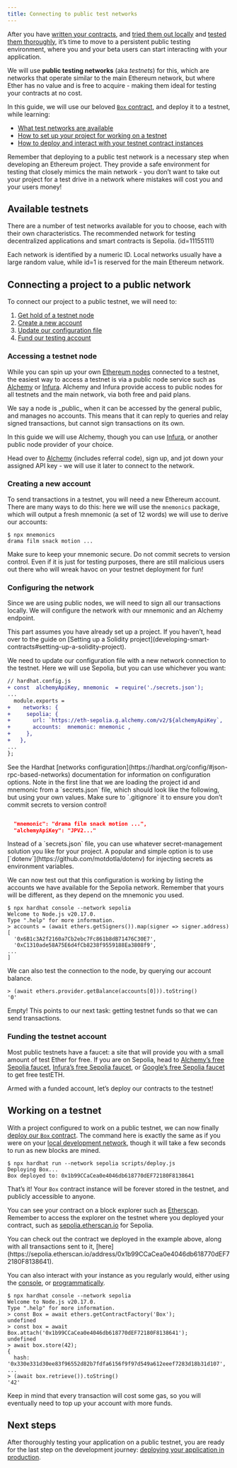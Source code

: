 ```yaml
---
title: Connecting to public test networks
---
```


After you have [written your contracts](developing-smart-contracts), and [tried them out locally](deploying-and-interacting) and [tested them thoroughly](writing-automated-tests), it’s time to move to a persistent public testing environment, where you and your beta users can start interacting with your application.

We will use **public testing networks** (aka _testnets_) for this, which are networks that operate similar to the main Ethereum network, but where Ether has no value and is free to acquire - making them ideal for testing your contracts at no cost.

In this guide, we will use our beloved [`Box` contract](developing-smart-contracts#box-contract), and deploy it to a testnet, while learning:

* [What test networks are available](#available-testnets)
* [How to set up your project for working on a testnet](#connecting-a-project-to-a-public-network)
* [How to deploy and interact with your testnet contract instances](#working-on-a-testnet)

Remember that deploying to a public test network is a necessary step when developing an Ethereum project. They provide a safe environment for testing that closely mimics the main network - you don’t want to take out your project for a test drive in a network where mistakes will cost you and your users money!

## Available testnets

There are a number of test networks available for you to choose, each with their own characteristics. The recommended network for testing decentralized applications and smart contracts is Sepolia. (id=11155111)

<Callout>
Each network is identified by a numeric ID. Local networks usually have a large random value, while id=1 is reserved for the main Ethereum network.
</Callout>

## Connecting a project to a public network

To connect our project to a public testnet, we will need to:

1. [Get hold of a testnet node](#accessing-a-testnet-node)
2. [Create a new account](#creating-a-new-account)
3. [Update our configuration file](#configuring-the-network)
4. [Fund our testing account](#funding-the-testnet-account)

### Accessing a testnet node

While you can spin up your own [Ethereum nodes](https://ethereum.org/en/developers/docs/nodes-and-clients/run-a-node/) connected to a testnet, the easiest way to access a testnet is via a public node service such as [Alchemy](https://alchemy.com/) or [Infura](https://infura.io). Alchemy and Infura provide access to public nodes for all testnets and the main network, via both free and paid plans.

<Callout>
We say a node is _public_ when it can be accessed by the general public, and manages no accounts. This means that it can reply to queries and relay signed transactions, but cannot sign transactions on its own.
</Callout>

In this guide we will use Alchemy, though you can use [Infura](https://infura.io/), or another public node provider of your choice.

Head over to [Alchemy](https://dashboard.alchemyapi.io/signup?referral=53fcee38-b894-4d5f-bd65-885d241f8d29) (includes referral code), sign up, and jot down your assigned API key - we will use it later to connect to the network.

### Creating a new account

To send transactions in a testnet, you will need a new Ethereum account. There are many ways to do this: here we will use the `mnemonics` package, which will output a fresh mnemonic (a set of 12 words) we will use to derive our accounts:

```console
$ npx mnemonics
drama film snack motion ...
```

<Callout type='warn'>
Make sure to keep your mnemonic secure. Do not commit secrets to version control. Even if it is just for testing purposes, there are still malicious users out there who will wreak havoc on your testnet deployment for fun!
</Callout>

### Configuring the network

Since we are using public nodes, we will need to sign all our transactions locally. We will configure the network with our mnemonic and an Alchemy endpoint.

<Callout>
This part assumes you have already set up a project. If you haven’t, head over to the guide on [Setting up a Solidity project](developing-smart-contracts#setting-up-a-solidity-project).
</Callout>

We need to update our configuration file with a new network connection to the testnet. Here we will use Sepolia, but you can use whichever you want:
```diff
// hardhat.config.js
+ const  alchemyApiKey, mnemonic  = require('./secrets.json');
...
  module.exports =
+    networks: {
+     sepolia: {
+       url: `https://eth-sepolia.g.alchemy.com/v2/${alchemyApiKey`,
+       accounts:  mnemonic: mnemonic ,
+     },
+   },
...
};
```

<Callout>
See the Hardhat [networks configuration](https://hardhat.org/config/#json-rpc-based-networks) documentation for information on configuration options.
</Callout>
Note in the first line that we are loading the project id and mnemonic from a `secrets.json` file, which should look like the following, but using your own values. Make sure to `.gitignore` it to ensure you don’t commit secrets to version control!

```json

  "mnemonic": "drama film snack motion ...",
  "alchemyApiKey": "JPV2..."

```

<Callout>
Instead of a `secrets.json` file, you can use whatever secret-management solution you like for your project. A popular and simple option is to use [`dotenv`](https://github.com/motdotla/dotenv) for injecting secrets as environment variables.
</Callout>

We can now test out that this configuration is working by listing the accounts we have available for the Sepolia network. Remember that yours will be different, as they depend on the mnemonic you used.

```console
$ npx hardhat console --network sepolia
Welcome to Node.js v20.17.0.
Type ".help" for more information.
> accounts = (await ethers.getSigners()).map(signer => signer.address)
[
  '0x6B1c3A2f2160a7Cb2ebc7Fc861b8dB71476C30E7',
  '0xC1310ade58A75E6d4fCb8238f9559188Ea3808f9',
...
]
```
We can also test the connection to the node, by querying our account balance.
```console
> (await ethers.provider.getBalance(accounts[0])).toString()
'0'
```

Empty! This points to our next task: getting testnet funds so that we can send transactions.

### Funding the testnet account

Most public testnets have a faucet: a site that will provide you with a small amount of test Ether for free. If you are on Sepolia, head to [Alchemy’s free Sepolia faucet](https://www.alchemy.com/faucets/ethereum-sepolia), [Infura’s free Sepolia faucet](https://www.infura.io/faucet), or [Google’s free Sepolia faucet](https://cloud.google.com/application/web3/faucet/ethereum/sepolia) to get free testETH.

Armed with a funded account, let’s deploy our contracts to the testnet!

## Working on a testnet

With a project configured to work on a public testnet, we can now finally [deploy our `Box` contract](:deploying-and-interacting#deploying-a-smart-contract). The command here is exactly the same as if you were on your [local development network](:deploying-and-interacting#local-blockchain), though it will take a few seconds to run as new blocks are mined.

```console
$ npx hardhat run --network sepolia scripts/deploy.js
Deploying Box...
Box deployed to: 0x1b99CCaCea0e4046db618770dEF72180F8138641
```

That’s it! Your `Box` contract instance will be forever stored in the testnet, and publicly accessible to anyone.

You can see your contract on a block explorer such as [Etherscan](https://etherscan.io/). Remember to access the explorer on the testnet where you deployed your contract, such as [sepolia.etherscan.io](https://sepolia.etherscan.io) for Sepolia.

<Callout>
You can check out the contract we deployed in the example above, along with all transactions sent to it, [here](https://sepolia.etherscan.io/address/0x1b99CCaCea0e4046db618770dEF72180F8138641).
</Callout>

You can also interact with your instance as you regularly would, either using the [console](:deploying-and-interacting#interacting-from-the-console), or [programmatically](:deploying-and-interacting#interacting-programatically).

```console
$ npx hardhat console --network sepolia
Welcome to Node.js v20.17.0.
Type ".help" for more information.
> const Box = await ethers.getContractFactory('Box');
undefined
> const box = await Box.attach('0x1b99CCaCea0e4046db618770dEF72180F8138641');
undefined
> await box.store(42);
{
  hash: '0x330e331d30ee83f96552d82b7fdfa6156f9f97d549a612eeef7283d18b31d107',
...
> (await box.retrieve()).toString()
'42'
```
Keep in mind that every transaction will cost some gas, so you will eventually need to top up your account with more funds.

## Next steps

After thoroughly testing your application on a public testnet, you are ready for the last step on the development journey: [deploying your application in production](preparing-for-mainnet).
